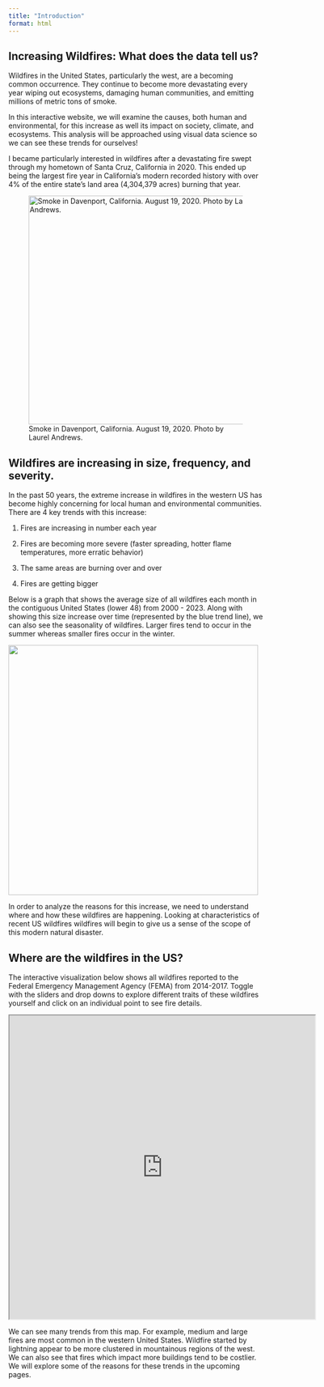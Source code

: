 ```yaml
---
title: "Introduction"
format: html
---
```


## Increasing Wildfires: What does the data tell us?

Wildfires in the United States, particularly the west, are a becoming common occurrence. They continue to become more devastating every year wiping out ecosystems, damaging human communities, and emitting millions of metric tons of smoke.

In this interactive website, we will examine the causes, both human and environmental, for this increase as well its impact on society, climate, and ecosystems. This analysis will be approached using visual data science so we can see these trends for ourselves!

I became particularly interested in wildfires after a devastating fire swept through my hometown of Santa Cruz, California in 2020. This ended up being the largest fire year in California’s modern recorded history with over 4% of the entire state’s land area (4,304,379 acres) burning that year.

![Smoke in Davenport, California. August 19, 2020. Photo by Laurel Andrews.](images/IMG_2792.JPG){width="452"}

## Wildfires are increasing in size, frequency, and severity.

In the past 50 years, the extreme increase in wildfires in the western US has become highly concerning for local human and environmental communities. There are 4 key trends with this increase:

1.  Fires are increasing in number each year

2.  Fires are becoming more severe (faster spreading, hotter flame temperatures, more erratic behavior)

3.  The same areas are burning over and over

4.  Fires are getting bigger

Below is a graph that shows the average size of all wildfires each month in the contiguous United States (lower 48) from 2000 - 2023. Along with showing this size increase over time (represented by the blue trend line), we can also see the seasonality of wildfires. Larger fires tend to occur in the summer whereas smaller fires occur in the winter.

![](images/clipboard-3895590959.png){width="494"}

In order to analyze the reasons for this increase, we need to understand where and how these wildfires are happening. Looking at characteristics of recent US wildfires wildfires will begin to give us a sense of the scope of this modern natural disaster.

## Where are the wildfires in the US?

The interactive visualization below shows all wildfires reported to the Federal Emergency Management Agency (FEMA) from 2014-2017. Toggle with the sliders and drop downs to explore different traits of these wildfires yourself and click on an individual point to see fire details.

<iframe src="https://laurelandrews.shinyapps.io/us_fire_characteristics/" width="120%" height="600px">

</iframe>

We can see many trends from this map. For example, medium and large fires are most common in the western United States. Wildfire started by lightning appear to be more clustered in mountainous regions of the west. We can also see that fires which impact more buildings tend to be costlier. We will explore some of the reasons for these trends in the upcoming pages.

